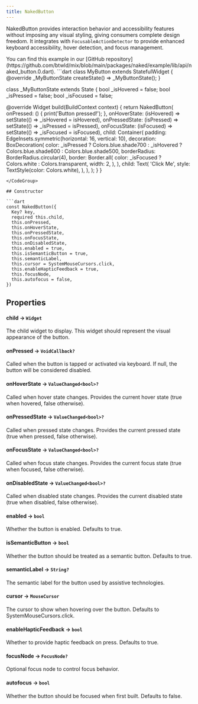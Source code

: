```yaml
---
title: NakedButton
---
```


NakedButton provides interaction behavior and accessibility features without imposing any visual styling, giving consumers complete design freedom. It integrates with `FocusableActionDetector` to provide enhanced keyboard accessibility, hover detection, and focus management.


<Info>
  You can find this example in our [GitHub repository](https://github.com/btwld/mix/blob/main/packages/naked/example/lib/api/naked_button.0.dart).
</Info>
<CodeGroup title="Usage Example" defaultLanguage="dart">
```dart
class MyButton extends StatefulWidget {
  @override
  _MyButtonState createState() => _MyButtonState();
}

class _MyButtonState extends State<MyButton> {
  bool _isHovered = false;
  bool _isPressed = false;
  bool _isFocused = false;

  @override
  Widget build(BuildContext context) {
    return NakedButton(
      onPressed: () {
        print('Button pressed!');
      },
      onHoverState: (isHovered) => setState(() => _isHovered = isHovered),
      onPressedState: (isPressed) => setState(() => _isPressed = isPressed),
      onFocusState: (isFocused) => setState(() => _isFocused = isFocused),
      child: Container(
        padding: EdgeInsets.symmetric(horizontal: 16, vertical: 10),
        decoration: BoxDecoration(
          color: _isPressed
              ? Colors.blue.shade700
              : _isHovered
                  ? Colors.blue.shade600
                  : Colors.blue.shade500,
          borderRadius: BorderRadius.circular(4),
          border: Border.all(
            color: _isFocused ? Colors.white : Colors.transparent,
            width: 2,
          ),
        ),
        child: Text(
          'Click Me',
          style: TextStyle(color: Colors.white),
        ),
      ),
    );
  }
}
```
</CodeGroup>

## Constructor

```dart
const NakedButton({
  Key? key,
  required this.child,
  this.onPressed,
  this.onHoverState,
  this.onPressedState,
  this.onFocusState,
  this.onDisabledState,
  this.enabled = true,
  this.isSemanticButton = true,
  this.semanticLabel,
  this.cursor = SystemMouseCursors.click,
  this.enableHapticFeedback = true,
  this.focusNode,
  this.autofocus = false,
})
```

## Properties

#### child  → `Widget`
The child widget to display. This widget should represent the visual appearance of the button.

#### onPressed → `VoidCallback?`
Called when the button is tapped or activated via keyboard. If null, the button will be considered disabled.

#### onHoverState → `ValueChanged<bool>?`
Called when hover state changes. Provides the current hover state (true when hovered, false otherwise).

#### onPressedState → `ValueChanged<bool>?`
Called when pressed state changes. Provides the current pressed state (true when pressed, false otherwise).

#### onFocusState → `ValueChanged<bool>?`
Called when focus state changes. Provides the current focus state (true when focused, false otherwise).

#### onDisabledState → `ValueChanged<bool>?`
Called when disabled state changes. Provides the current disabled state (true when disabled, false otherwise).

#### enabled → `bool`
Whether the button is enabled. Defaults to true.

#### isSemanticButton → `bool`
Whether the button should be treated as a semantic button. Defaults to true.

#### semanticLabel → `String?`
The semantic label for the button used by assistive technologies.

#### cursor → `MouseCursor`
The cursor to show when hovering over the button. Defaults to SystemMouseCursors.click.

#### enableHapticFeedback → `bool`
Whether to provide haptic feedback on press. Defaults to true.

#### focusNode → `FocusNode?`
Optional focus node to control focus behavior.

#### autofocus → `bool`
Whether the button should be focused when first built. Defaults to false.